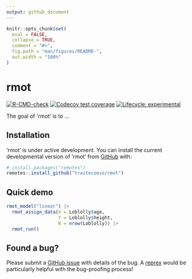 ```yaml
---
output: github_document
---
```


<!-- README.md is generated from README.Rmd. Please edit that file -->

```r
knitr::opts_chunk$set(
  eval = FALSE,
  collapse = TRUE,
  comment = "#>",
  fig.path = "man/figures/README-",
  out.width = "100%"
)
```

# rmot

<!-- badges: start -->
[![R-CMD-check](https://github.com/traitecoevo/rmot/actions/workflows/R-CMD-check.yaml/badge.svg)](https://github.com/traitecoevo/rmot/actions/workflows/R-CMD-check.yaml)
[![Codecov test coverage](https://codecov.io/gh/traitecoevo/rmot/branch/master/graph/badge.svg)](https://app.codecov.io/gh/traitecoevo/rmot?branch=master)
[![Lifecycle: experimental](https://img.shields.io/badge/lifecycle-experimental-orange.svg)](https://lifecycle.r-lib.org/articles/stages.html#experimental)
<!-- badges: end -->

The goal of 'rmot' is to ...

## Installation

'rmot' is under active development. You can install the current developmental version of 'rmot' from [GitHub](https://github.com/) with:

``` r
# install.packages("remotes")
remotes::install_github("traitecoevo/rmot")
```

## Quick demo

```r
rmot_model("linear") |>
  rmot_assign_data(X = Loblolly$age,
                   Y = Loblolly$height,
                   N = nrow(Loblolly)) |>
  rmot_run()
```

## Found a bug? 

Please submit a [GitHub issue](https://github.com/traitecoevo/rmot/issues) with details of the bug. A [reprex](https://reprex.tidyverse.org/) would be particularly helpful with the bug-proofing process!  
